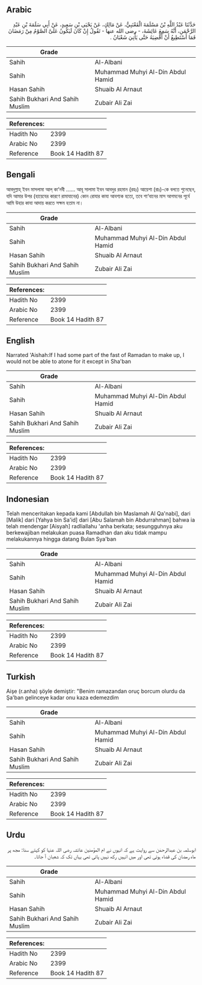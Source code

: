 ## Arabic


<div dir="rtl" lang="ar" style={{fontSize:'larger',backgroundColor:'#f8f9fa',padding:20}}>
حَدَّثَنَا عَبْدُ اللَّهِ بْنُ مَسْلَمَةَ الْقَعْنَبِيُّ، عَنْ مَالِكٍ، عَنْ يَحْيَى بْنِ سَعِيدٍ، عَنْ أَبِي سَلَمَةَ بْنِ عَبْدِ الرَّحْمَنِ، أَنَّهُ سَمِعَ عَائِشَةَ، - رضى الله عنها - تَقُولُ إِنْ كَانَ لَيَكُونُ عَلَىَّ الصَّوْمُ مِنْ رَمَضَانَ فَمَا أَسْتَطِيعُ أَنْ أَقْضِيَهُ حَتَّى يَأْتِيَ شَعْبَانُ ‏.‏
</div>
<div style={{backgroundColor:'#f8f9fa',padding:20, marginBottom: 10}}><table> <thead> <tr> <th>Grade</th> <th></th> </tr> </thead> <tbody> <tr><td>Sahih</td><td>Al-Albani</td></tr><tr><td>Sahih</td><td>Muhammad Muhyi Al-Din Abdul Hamid</td></tr><tr><td>Hasan Sahih</td><td>Shuaib Al Arnaut</td></tr><tr><td>Sahih Bukhari And Sahih Muslim</td><td>Zubair Ali Zai</td></tr></tbody></table><table> <thead> <tr> <th>References:</th> <th></th> </tr> </thead> <tbody><tr><td>Hadith No</td><td>2399</td></tr><tr><td>Arabic No</td><td>2399</td></tr><tr><td>Reference</td><td>Book 14 Hadith 87</td></tr></tbody></table></div>

## Bengali


<div dir="ltr" lang="bn" style={{fontSize:'larger',backgroundColor:'#f8f9fa',padding:20}}>
আবদুল্লাহ্ ইবন মাসলামা আল্ কা‘নবী ...... আবূ সালামা ইবন আবদুর রহমান (রহঃ) আয়েশা (রাঃ)-কে বলতে শুনেছেন, যদি আমার উপর (হায়েযের কারণে রামাযানের) কোন রোযার কাযা আবশ্যক হতো, তবে শা‘বানের মাস আগমনের পূর্বে আমি উহার কাযা আদায় করতে সক্ষম হতাম না।
</div>
<div style={{backgroundColor:'#f8f9fa',padding:20, marginBottom: 10}}><table> <thead> <tr> <th>Grade</th> <th></th> </tr> </thead> <tbody> <tr><td>Sahih</td><td>Al-Albani</td></tr><tr><td>Sahih</td><td>Muhammad Muhyi Al-Din Abdul Hamid</td></tr><tr><td>Hasan Sahih</td><td>Shuaib Al Arnaut</td></tr><tr><td>Sahih Bukhari And Sahih Muslim</td><td>Zubair Ali Zai</td></tr></tbody></table><table> <thead> <tr> <th>References:</th> <th></th> </tr> </thead> <tbody><tr><td>Hadith No</td><td>2399</td></tr><tr><td>Arabic No</td><td>2399</td></tr><tr><td>Reference</td><td>Book 14 Hadith 87</td></tr></tbody></table></div>

## English


<div dir="ltr" lang="en" style={{fontSize:'larger',backgroundColor:'#f8f9fa',padding:20}}>
Narrated 'Aishah:If I had some part of the fast of Ramadan to make up, I would not be able to atone for it except in Sha'ban
</div>
<div style={{backgroundColor:'#f8f9fa',padding:20, marginBottom: 10}}><table> <thead> <tr> <th>Grade</th> <th></th> </tr> </thead> <tbody> <tr><td>Sahih</td><td>Al-Albani</td></tr><tr><td>Sahih</td><td>Muhammad Muhyi Al-Din Abdul Hamid</td></tr><tr><td>Hasan Sahih</td><td>Shuaib Al Arnaut</td></tr><tr><td>Sahih Bukhari And Sahih Muslim</td><td>Zubair Ali Zai</td></tr></tbody></table><table> <thead> <tr> <th>References:</th> <th></th> </tr> </thead> <tbody><tr><td>Hadith No</td><td>2399</td></tr><tr><td>Arabic No</td><td>2399</td></tr><tr><td>Reference</td><td>Book 14 Hadith 87</td></tr></tbody></table></div>

## Indonesian


<div dir="ltr" lang="id" style={{fontSize:'larger',backgroundColor:'#f8f9fa',padding:20}}>
Telah menceritakan kepada kami [Abdullah bin Maslamah Al Qa'nabi], dari [Malik] dari [Yahya bin Sa'id] dari [Abu Salamah bin Abdurrahman] bahwa ia telah mendengar [Aisyah] radliallahu 'anha berkata; sesungguhnya aku berkewajiban melakukan puasa Ramadhan dan aku tidak mampu melakukannya hingga datang Bulan Sya'ban
</div>
<div style={{backgroundColor:'#f8f9fa',padding:20, marginBottom: 10}}><table> <thead> <tr> <th>Grade</th> <th></th> </tr> </thead> <tbody> <tr><td>Sahih</td><td>Al-Albani</td></tr><tr><td>Sahih</td><td>Muhammad Muhyi Al-Din Abdul Hamid</td></tr><tr><td>Hasan Sahih</td><td>Shuaib Al Arnaut</td></tr><tr><td>Sahih Bukhari And Sahih Muslim</td><td>Zubair Ali Zai</td></tr></tbody></table><table> <thead> <tr> <th>References:</th> <th></th> </tr> </thead> <tbody><tr><td>Hadith No</td><td>2399</td></tr><tr><td>Arabic No</td><td>2399</td></tr><tr><td>Reference</td><td>Book 14 Hadith 87</td></tr></tbody></table></div>

## Turkish


<div dir="ltr" lang="tr" style={{fontSize:'larger',backgroundColor:'#f8f9fa',padding:20}}>
Aişe (r.anha) şöyle demiştir: "Benim ramazandan oruç borcum olurdu da Şa'ban gelinceye kadar onu kaza edemezdim
</div>
<div style={{backgroundColor:'#f8f9fa',padding:20, marginBottom: 10}}><table> <thead> <tr> <th>Grade</th> <th></th> </tr> </thead> <tbody> <tr><td>Sahih</td><td>Al-Albani</td></tr><tr><td>Sahih</td><td>Muhammad Muhyi Al-Din Abdul Hamid</td></tr><tr><td>Hasan Sahih</td><td>Shuaib Al Arnaut</td></tr><tr><td>Sahih Bukhari And Sahih Muslim</td><td>Zubair Ali Zai</td></tr></tbody></table><table> <thead> <tr> <th>References:</th> <th></th> </tr> </thead> <tbody><tr><td>Hadith No</td><td>2399</td></tr><tr><td>Arabic No</td><td>2399</td></tr><tr><td>Reference</td><td>Book 14 Hadith 87</td></tr></tbody></table></div>

## Urdu


<div dir="rtl" lang="ur" style={{fontSize:'larger',backgroundColor:'#f8f9fa',padding:20}}>
ابوسلمہ بن عبدالرحمٰن سے روایت ہے کہ انہوں نے ام المؤمنین عائشہ رضی اللہ عنہا کو کہتے سنا: مجھ پر ماہ رمضان کی قضاء ہوتی تھی اور میں انہیں رکھ نہیں پاتی تھی یہاں تک کہ شعبان آ جاتا۔
</div>
<div style={{backgroundColor:'#f8f9fa',padding:20, marginBottom: 10}}><table> <thead> <tr> <th>Grade</th> <th></th> </tr> </thead> <tbody> <tr><td>Sahih</td><td>Al-Albani</td></tr><tr><td>Sahih</td><td>Muhammad Muhyi Al-Din Abdul Hamid</td></tr><tr><td>Hasan Sahih</td><td>Shuaib Al Arnaut</td></tr><tr><td>Sahih Bukhari And Sahih Muslim</td><td>Zubair Ali Zai</td></tr></tbody></table><table> <thead> <tr> <th>References:</th> <th></th> </tr> </thead> <tbody><tr><td>Hadith No</td><td>2399</td></tr><tr><td>Arabic No</td><td>2399</td></tr><tr><td>Reference</td><td>Book 14 Hadith 87</td></tr></tbody></table></div>